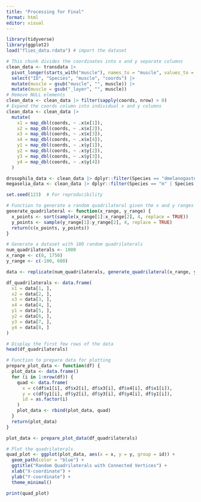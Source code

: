 ```yaml
---
title: "Processing for Final"
format: html
editor: visual
---
```


```r
library(tidyverse)
library(ggplot2)
load("flies_data.rdata") # import the dataset
```

```r
# This chunk divides the coordinates into x and y separate columns
clean_data <- transdata |>  
  pivot_longer(starts_with("muscle"), names_to = "muscle", values_to = "coords") |>
  select("ID", "Species", "muscle", "coords") |> 
  mutate(muscle = gsub("muscle", "", muscle)) |>
  mutate(muscle = gsub("_layer", "", muscle))
# Remove NULL elements
clean_data <- clean_data |> filter(sapply(coords, nrow) > 0)
# Expand the coords column into individual x and y columns
clean_data <- clean_data |>
  mutate(
    x1 = map_dbl(coords, ~ .x$x[1]),
    x2 = map_dbl(coords, ~ .x$x[2]),
    x3 = map_dbl(coords, ~ .x$x[3]),
    x4 = map_dbl(coords, ~ .x$x[4]),
    y1 = map_dbl(coords, ~ .x$y[1]),
    y2 = map_dbl(coords, ~ .x$y[2]),
    y3 = map_dbl(coords, ~ .x$y[3]),
    y4 = map_dbl(coords, ~ .x$y[4])
  )

drosophila_data <- clean_data |> dplyr::filter(Species == "dmelanogaster" | Species == "dsantomea")
megaselia_data <- clean_data |> dplyr::filter(Species == "m" | Species == "dsantomea")
```

```r


set.seed(123)  # For reproducibility

# Function to generate a random quadrilateral given the x and y ranges
generate_quadrilateral <- function(x_range, y_range) {
  x_points <- sort(sample(x_range[1]:x_range[2], 4, replace = TRUE))
  y_points <- sample(y_range[1]:y_range[2], 4, replace = TRUE)
  return(c(x_points, y_points))
}

# Generate a dataset with 100 random quadrilaterals
num_quadrilaterals <- 1000
x_range <- c(0, 1750)
y_range <- c(-100, 600)

data <- replicate(num_quadrilaterals, generate_quadrilateral(x_range, y_range))

df_quadrilaterals <- data.frame(
  x1 = data[1, ],
  x2 = data[2, ],
  x3 = data[3, ],
  x4 = data[4, ],
  y1 = data[5, ],
  y2 = data[6, ],
  y3 = data[7, ],
  y4 = data[8, ]
)

# Display the first few rows of the data
head(df_quadrilaterals)

# Function to prepare data for plotting
prepare_plot_data <- function(df) {
  plot_data <- data.frame()
  for (i in 1:nrow(df)) {
    quad <- data.frame(
      x = c(df$x1[i], df$x2[i], df$x3[i], df$x4[i], df$x1[i]),
      y = c(df$y1[i], df$y2[i], df$y3[i], df$y4[i], df$y1[i]),
      id = as.factor(i)
    )
    plot_data <- rbind(plot_data, quad)
  }
  return(plot_data)
}

plot_data <- prepare_plot_data(df_quadrilaterals)

# Plot the quadrilaterals
quad_plot <- ggplot(plot_data, aes(x = x, y = y, group = id)) +
  geom_path(color = "blue") +
  ggtitle("Random Quadrilaterals with Connected Vertices") +
  xlab("X-coordinate") +
  ylab("Y-coordinate") +
  theme_minimal()

print(quad_plot)

```
